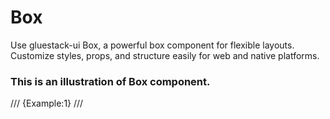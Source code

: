 # Box
Use gluestack-ui Box, a powerful box component for flexible layouts. Customize styles, props, and structure easily for web and native platforms.
### This is an illustration of Box component.
/// {Example:1} ///